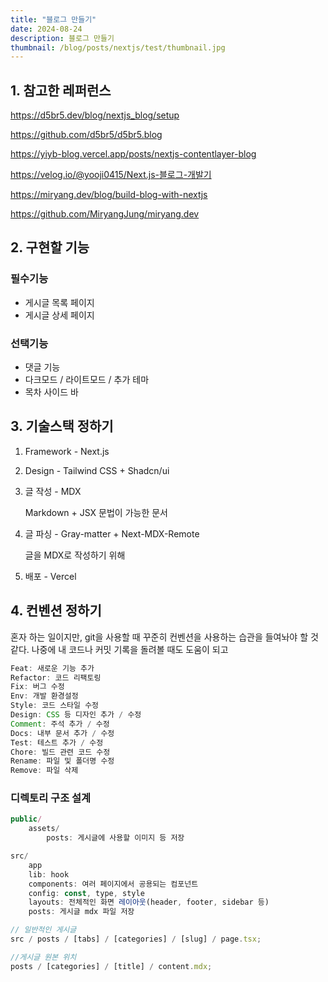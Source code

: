 ```yaml
---
title: "블로그 만들기"
date: 2024-08-24
description: 블로그 만들기
thumbnail: /blog/posts/nextjs/test/thumbnail.jpg
---
```


## 1. 참고한 레퍼런스

https://d5br5.dev/blog/nextjs_blog/setup

https://github.com/d5br5/d5br5.blog

https://yiyb-blog.vercel.app/posts/nextjs-contentlayer-blog

https://velog.io/@yooji0415/Next.js-블로그-개발기

https://miryang.dev/blog/build-blog-with-nextjs

https://github.com/MiryangJung/miryang.dev

## 2. 구현할 기능

### 필수기능

-   게시글 목록 페이지
-   게시글 상세 페이지

### 선택기능

-   댓글 기능
-   다크모드 / 라이트모드 / 추가 테마
-   목차 사이드 바

## 3. 기술스택 정하기

1. Framework - Next.js
2. Design - Tailwind CSS + Shadcn/ui
3. 글 작성 - MDX

    Markdown + JSX 문법이 가능한 문서

4. 글 파싱 - Gray-matter + Next-MDX-Remote

    글을 MDX로 작성하기 위해

5. 배포 - Vercel

## 4. 컨벤션 정하기

혼자 하는 일이지만, git을 사용할 때 꾸준히 컨벤션을 사용하는 습관을 들여놔야 할 것 같다. 나중에 내 코드나 커밋 기록을 돌려볼 때도 도움이 되고

```jsx
Feat: 새로운 기능 추가
Refactor: 코드 리팩토링
Fix: 버그 수정
Env: 개발 환경설정
Style: 코드 스타일 수정
Design: CSS 등 디자인 추가 / 수정
Comment: 주석 추가 / 수정
Docs: 내부 문서 추가 / 수정
Test: 테스트 추가 / 수정
Chore: 빌드 관련 코드 수정
Rename: 파일 및 폴더명 수정
Remove: 파일 삭제
```

### 디렉토리 구조 설계

```jsx
public/
	assets/
		posts: 게시글에 사용할 이미지 등 저장

src/
	app
	lib: hook
	components: 여러 페이지에서 공용되는 컴포넌트
	config: const, type, style
	layouts: 전체적인 화면 레이아웃(header, footer, sidebar 등)
	posts: 게시글 mdx 파일 저장

```

```jsx
// 일반적인 게시글
src / posts / [tabs] / [categories] / [slug] / page.tsx;

//게시글 원본 위치
posts / [categories] / [title] / content.mdx;
```
